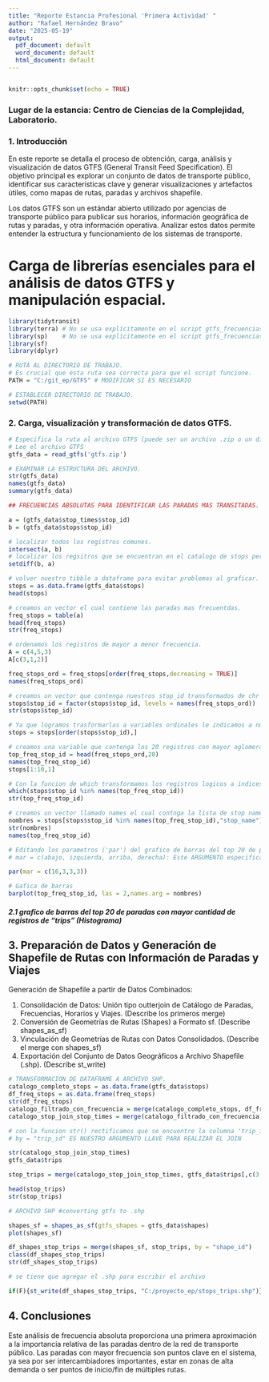 ```yaml
---
title: "Reporte Estancia Profesional 'Primera Actividad' "
author: "Rafael Hernández Bravo"
date: "2025-05-19"
output:
  pdf_document: default
  word_document: default
  html_document: default
---
```

```r

```

```r
knitr::opts_chunk$set(echo = TRUE)
```

### Lugar de la estancia: Centro de Ciencias de la Complejidad, Laboratorio.


### 1. Introducción

En este reporte se detalla el proceso de obtención, carga, análisis y visualización de datos GTFS (General Transit Feed Specification). El objetivo principal es explorar un conjunto de datos de transporte público, identificar sus características clave y generar visualizaciones y artefactos útiles, como mapas de rutas, paradas y archivos shapefile.

Los datos GTFS son un estándar abierto utilizado por agencias de transporte público para publicar sus horarios, información geográfica de rutas y paradas, y otra información operativa. Analizar estos datos permite entender la estructura y funcionamiento de los sistemas de transporte.

# Carga de librerías esenciales para el análisis de datos GTFS y manipulación espacial.

```r

library(tidytransit)
library(terra) # No se usa explícitamente en el script gtfs_frecuencias.R pero estaba listada
library(sp)    # No se usa explícitamente en el script gtfs_frecuencias.R pero estaba listada
library(sf)
library(dplyr)

# RUTA AL DIRECTORIO DE TRABAJO.
# Es crucial que esta ruta sea correcta para que el script funcione.
PATH = "C:/git_ep/GTFS" # MODIFICAR SI ES NECESARIO

# ESTABLECER DIRECTORIO DE TRABAJO.
setwd(PATH)

```
### 2. Carga, visualización y transformación de datos GTFS.

```r
# Especifica la ruta al archivo GTFS (puede ser un archivo .zip o un directorio).
# Lee el archivo GTFS
gtfs_data = read_gtfs('gtfs.zip')

# EXAMINAR LA ESTRUCTURA DEL ARCHIVO.
str(gtfs_data)
names(gtfs_data)
summary(gtfs_data)

## FRECUENCIAS ABSOLUTAS PARA IDENTIFICAR LAS PARADAS MAS TRANSITADAS.

a = (gtfs_data$stop_times$stop_id)
b = (gtfs_data$stops$stop_id)

# localizar todos los registros comunes.
intersect(a, b)
# localizar los regsitros que se encuentran en el catalogo de stops pero no se encuentran en stop times.
setdiff(b, a)

# volver nuestro tibble a dataframe para evitar problemas al graficar.
stops = as.data.frame(gtfs_data$stops)
head(stops)

# creamos un vector el cual contiene las paradas mas frecuentdas.
freq_stops = table(a)
head(freq_stops)
str(freq_stops)

# ordenamos los registros de mayor a menor frecuencia.
A = c(4,5,3)
A[c(3,1,2)]

freq_stops_ord = freq_stops[order(freq_stops,decreasing = TRUE)]
names(freq_stops_ord)

# creamos un vector que contenga nuestros stop_id transformados de chr a Factor.
stops$stop_id = factor(stops$stop_id, levels = names(freq_stops_ord))
str(stops$stop_id)

# Ya que logramos trasformarlas a variables ordinales le indicamos a nuesta terminal que ordene nuestros id.
stops = stops[order(stops$stop_id),]

# creamos una variable que contenga los 20 registros con mayor aglomeracion.
top_freq_stop_id = head(freq_stops_ord,20)
names(top_freq_stop_id)
stops[1:10,1]

# Con la funcion de which transformamos los registros logicos a indices numericos.
which(stops$stop_id %in% names(top_freq_stop_id))
str(top_freq_stop_id)

# creamos un vector llamado names el cual contnga la lista de stop names ordenados de mayor a menor para nuestra grafica.
nombres = stops[stops$stop_id %in% names(top_freq_stop_id),"stop_name"]
str(nombres)
names(top_freq_stop_id)

# Editando los parametros ('par') del grafico de barras del top 20 de paradas mas aglomeradas. 
# mar = c(abajo, izquierda, arriba, derecha): Este ARGUMENTO especifica el tamaño de los márgenes en líneas de texto. 

par(mar = c(16,3,3,3))

# Gafica de barras
barplot(top_freq_stop_id, las = 2,names.arg = nombres)
```

##### 2.1 grafico de barras del top 20 de paradas con mayor cantidad de registros de "trips" (Histograma)

## 3. Preparación de Datos y Generación de Shapefile de Rutas con Información de Paradas y Viajes

Generación de Shapefile a partir de Datos Combinados:

 1. Consolidación de Datos: Unión tipo outterjoin de Catálogo de Paradas, Frecuencias, Horarios y Viajes. (Describe los primeros merge)
 2. Conversión de Geometrías de Rutas (Shapes) a Formato sf. (Describe shapes_as_sf)
 3. Vinculación de Geometrías de Rutas con Datos Consolidados. (Describe el merge con shapes_sf)
 4. Exportación del Conjunto de Datos Geográficos a Archivo Shapefile (.shp). (Describe st_write)
 
```r
# TRANSFORMACION DE DATAFRAME A ARCHIVO SHP.
catalogo_completo_stops = as.data.frame(gtfs_data$stops)
df_freq_stops = as.data.frame(freq_stops)
str(df_freq_stops)
catalogo_filtrado_con_frecuencia = merge(catalogo_completo_stops, df_freq_stops, by.x = "stop_id", by.y = "a")
catalogo_stop_join_stop_times = merge(catalogo_filtrado_con_frecuencia,gtfs_data$stop_times, by = "stop_id")

# con la funcion str() rectificamos que se encuentre la columna 'trip_id' tanto en catalogo_stop_join_stop_times como en gtfs_data$trip. 
# by = "trip_id" ES NUESTRO ARGUMENTO LLAVE PARA REALIZAR EL JOIN

str(catalogo_stop_join_stop_times)
gtfs_data$trips

stop_trips = merge(catalogo_stop_join_stop_times, gtfs_data$trips[,c(3,6)] ,by = "trip_id")

head(stop_trips)
str(stop_trips)

# ARCHIVO SHP #converting gtfs to .shp 

shapes_sf = shapes_as_sf(gtfs_shapes = gtfs_data$shapes)
plot(shapes_sf)

df_shapes_stop_trips = merge(shapes_sf, stop_trips, by = "shape_id")
class(df_shapes_stop_trips)
str(df_shapes_stop_trips)

# se tiene que agregar el .shp para escribir el archivo

if(F){st_write(df_shapes_stop_trips, "C:/proyecto_ep/stops_trips.shp")}
```

## 4. Conclusiones 

Este análisis de frecuencia absoluta proporciona una primera aproximación a la importancia relativa de las paradas dentro de la red de transporte público. Las paradas con mayor frecuencia son puntos clave en el sistema, ya sea por ser intercambiadores importantes, estar en zonas de alta demanda o ser puntos de inicio/fin de múltiples rutas.